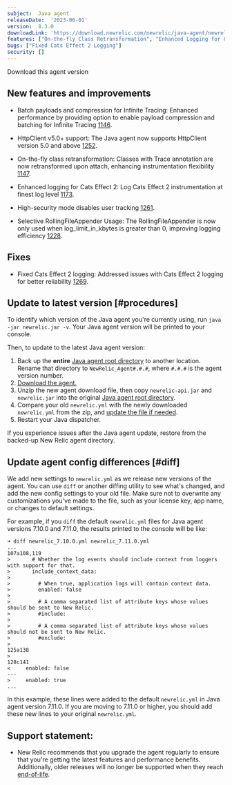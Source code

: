 ```yaml
---
subject:  Java agent
releaseDate:  '2023-06-01'
version:  8.3.0
downloadLink: 'https://download.newrelic.com/newrelic/java-agent/newrelic-agent/8.3.0/'
features: ["On-the-fly Class Retransformation", "Enhanced Logging for Cats Effect 2", "Batched Payload and Compression for Infinite Tracing", "HttpClient v5.0+ Support", "High-security mode disables user tracking", "Updated JFR Version", "Selective RollingFileAppender Usage"]
bugs: ["Fixed Cats Effect 2 Logging"]
security: []
---
```


<ButtonGroup>
  <ButtonLink
    role="button"
    to="https://download.newrelic.com/newrelic/java-agent/newrelic-agent/8.3.0/"
    variant="primary"
  >
    Download this agent version
  </ButtonLink>
</ButtonGroup>

## New features and improvements

* Batch payloads and compression for Infinite Tracing: Enhanced performance by providing option to enable payload compression and batching for Infinite Tracing [1146](https://github.com/newrelic/newrelic-java-agent/pull/1146).

* HttpClient v5.0+ support: The Java agent now supports HttpClient version 5.0 and above [1252](https://github.com/newrelic/newrelic-java-agent/pull/1252).

* On-the-fly class retransformation: Classes with Trace annotation are now retransformed upon attach, enhancing instrumentation flexibility [1147](https://github.com/newrelic/newrelic-java-agent/pull/1147).

* Enhanced logging for Cats Effect 2: Log Cats Effect 2 instrumentation at finest log level [1173](https://github.com/newrelic/newrelic-java-agent/pull/1173).

* High-security mode disables user tracking
[1261](https://github.com/newrelic/newrelic-java-agent/pull/1261).

* Selective RollingFileAppender Usage: The RollingFileAppender is now only used when log_limit_in_kbytes is greater than 0, improving logging efficiency [1228](https://github.com/newrelic/newrelic-java-agent/pull/1228).

## Fixes

* Fixed Cats Effect 2 logging: Addressed issues with Cats Effect 2 logging for better reliability [1269](https://github.com/newrelic/newrelic-java-agent/pull/1269).

## Update to latest version [#procedures]

To identify which version of the Java agent you're currently using, run `java -jar newrelic.jar -v`. Your Java agent version will be printed to your console.

Then, to update to the latest Java agent version:

1. Back up the **entire** [Java agent root directory](/docs/agents/manage-apm-agents/troubleshooting/find-agent-root-directory#java-agent) to another location. Rename that directory to `NewRelic_Agent#.#.#`, where `#.#.#` is the agent version number.
2. [Download the agent.](/docs/release-notes/agent-release-notes/java-release-notes)
3. Unzip the new agent download file, then copy `newrelic-api.jar` and `newrelic.jar` into the original [Java agent root directory](/docs/agents/manage-apm-agents/troubleshooting/find-agent-root-directory#java-agent).
4. Compare your old `newrelic.yml` with the newly downloaded `newrelic.yml` from the zip, and [update the file if needed](#diff).
5. Restart your Java dispatcher.

If you experience issues after the Java agent update, restore from the backed-up New Relic agent directory.

## Update agent config differences [#diff]

We add new settings to `newrelic.yml` as we release new versions of the agent. You can use `diff` or another diffing utility to see what's changed, and add the new config settings to your old file. Make sure not to overwrite any customizations you've made to the file, such as your license key, app name, or changes to default settings.

For example, if you `diff` the default `newrelic.yml` files for Java agent versions 7.10.0 and 7.11.0, the results printed to the console will be like:

```
➜ diff newrelic_7.10.0.yml newrelic_7.11.0.yml
...
107a108,119
>       # Whether the log events should include context from loggers with support for that.
>       include_context_data:
>
>         # When true, application logs will contain context data.
>         enabled: false
>
>         # A comma separated list of attribute keys whose values should be sent to New Relic.
>         #include:
>
>         # A comma separated list of attribute keys whose values should not be sent to New Relic.
>         #exclude:
>
125a138
>
128c141
<     enabled: false
---
>     enabled: true
...
```

In this example, these lines were added to the default `newrelic.yml` in Java agent version 7.11.0. If you are moving to 7.11.0 or higher, you should add these new lines to your original `newrelic.yml`.

## Support statement:

* New Relic recommends that you upgrade the agent regularly to ensure that you're getting the latest features and performance benefits. Additionally, older releases will no longer be supported when they reach [end-of-life](https://docs.newrelic.com/docs/using-new-relic/cross-product-functions/install-configure/notification-changes-new-relic-saas-features-distributed-software/).

